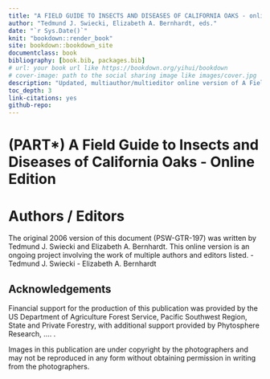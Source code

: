 ```yaml
--- 
title: "A FIELD GUIDE TO INSECTS AND DISEASES OF CALIFORNIA OAKS - online edition"
author: "Tedmund J. Swiecki, Elizabeth A. Bernhardt, eds."
date: "`r Sys.Date()`"
knit: "bookdown::render_book"
site: bookdown::bookdown_site
documentclass: book
bibliography: [book.bib, packages.bib]
# url: your book url like https://bookdown.org/yihui/bookdown
# cover-image: path to the social sharing image like images/cover.jpg
description: "Updated, multiauthor/multieditor online version of A Field Guide to Insects and Diseases of California Oaks"
toc_depth: 3
link-citations: yes
github-repo: 
---
```



# (PART\*) A Field Guide to Insects and Diseases of California Oaks - Online Edition {-} 

# Authors / Editors {- #frontmatter} 
The original 2006 version of this document (PSW-GTR-197) was written by Tedmund J. Swiecki and Elizabeth A. Bernhardt. This online version is an ongoing project involving the work of multiple authors and editors listed.
- Tedmund J. Swiecki
- Elizabeth A. Bernhardt

## Acknowledgements {-} 

Financial support for the production of this publication was provided by the US Department of Agriculture Forest Service, Pacific Southwest Region, State and Private Forestry, with additional support provided by Phytosphere Research, .... .

Images in this publication are under copyright by the photographers and may not be reproduced in any form without obtaining permission in writing from the photographers.






